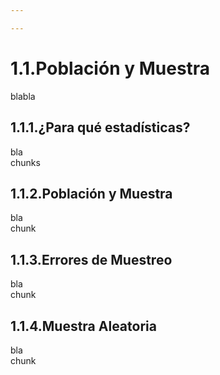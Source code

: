 ```yaml
---

---
```


# 1.1.Población y Muestra

blabla

## 1.1.1.¿Para qué estadísticas?

bla  
chunks  

## 1.1.2.Población y Muestra

bla  
chunk

## 1.1.3.Errores de Muestreo

bla  
chunk  

## 1.1.4.Muestra Aleatoria

bla   
chunk  

